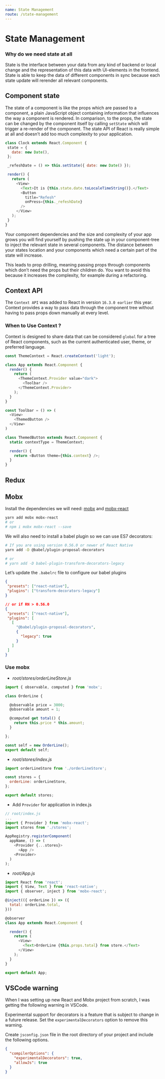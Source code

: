 ```yaml
---
name: State Management
route: /state-management
---
```


# State Management

### Why do we need state at all

 State is the interface between your data from any kind of backend or local change 
 and the representation of this data with UI-elements in the frontend. 
 State is able to keep the data of different components in sync because each state update will rerender all relevant components. 


 ## Component state

 The state of a component is like the props which are passed to a component, 
 a plain JavaScript object containing information that influences the way a component is rendered. 
 In comparison, to the props, the state can be changed by the component itself 
 by calling `setState` which will trigger a re-render of the component. 
 The state API of React is really simple at all and doesn’t add too much complexity 
 to your application.

 ```js
 class Clock extends React.Component {
  state = {
    date: new Date(),
  };

  _refeshDate = () => this.setState({ date: new Date() });

  render() {
    return (
      <View>
        <Text>It is {this.state.date.toLocaleTimeString()}.</Text>
        <Button
          title="Refesh"
          onPress={this._refeshDate}
        />
      </View>
    );
  }
}
 ```

Your component dependencies and the size and complexity of your app grows you will 
find yourself by pushing the state up in your component-tree to inject the relevant 
state in several components. 
The distance between your states location and your components 
which need a certain part of the state will increase.

This leads to prop drilling, meaning passing props through components 
which don’t need the props but their children do. 
You want to avoid this because it increases the complexity, for example during a refactoring.


 ## Context API

The `Context API` was added to React in version `16.3.0 earlier` this year. 
Context provides a way to pass data through the component tree without having to 
pass props down manually at every level.

### When to Use Context ?

Context is designed to share data that can be considered `global` for a tree of React components, 
such as the current authenticated user, theme, or preferred language.

```js
const ThemeContext = React.createContext('light');

class App extends React.Component {
  render() {
    return (
      <ThemeContext.Provider value="dark">
        <Toolbar />
      </ThemeContext.Provider>
    );
  }
}

const Toolbar = () => (
  <View>
    <ThemedButton />
  </View>
)

class ThemedButton extends React.Component {
  static contextType = ThemeContext;

  render() {
    return <Button theme={this.context} />;
  }
}
```

 ## Redux


 ## Mobx

 Install the dependencies we will need: [mobx](https://mobx.js.org/) and [mobx-react](https://github.com/mobxjs/mobx-react)

 ```sh
 yarn add mobx mobx-react
 # or
 # npm i mobx mobx-react --save
 ```

 We will also need to install a babel plugin so we can use ES7 decorators:

 ```sh
 # If you are using version 0.56.0 or newer of React Native
 yarn add -D @babel/plugin-proposal-decorators

 # or
 # yarn add -D babel-plugin-transform-decorators-legacy
 ```

 Let’s update the `.babelrc` file to configure our babel plugins

 ```json
{
  "presets": ["react-native"],
  "plugins": ["transform-decorators-legacy"]
}

// or if RN > 0.56.0
{
  "presets": ["react-native"],
  "plugins": [
    [
      "@babel/plugin-proposal-decorators",
      {
        "legacy": true
      }
    ]
  ]
}
 ```

### Use mobx

- _root/stores/orderLineStore.js_

```js
import { observable, computed } from 'mobx';

class OrderLine {

  @observable price = 3000;
  @observable amount = 1;

  @computed get total() {
    return this.price * this.amount;
  }

};

const self = new OrderLine();
export default self;
```

- _root/stores/index.js_

```js
import orderLineStore from './orderLineStore';

const stores = {
  orderLine: orderLineStore,
};

export default stores;
```

- Add `Provider` for application in index.js

```js
// root/index.js
...
import { Provider } from 'mobx-react';
import stores from './stores';

AppRegistry.registerComponent(
  appName, () => (
    <Provider {...stores}>
      <App />
    <Provider>
  )
);
```

- _root/App.js_

```js
import React from 'react';
import { View, Text } from 'react-native';
import { observer, inject } from 'mobx-react';

@inject(({ orderLine }) => ({
  total: orderLine.total,
}))

@observer
class App extends React.Component {

  render() {
    return (
      <View>
        <Text>OrderLine {this.props.total} from store.</Text>
      </View>
    );
  }
}

export default App;
```


## VSCode warning

When I was setting up new React and Mobx project from scratch, 
I was getting the following warning in VSCode.

Experimental support for decorators is a feature that is subject to change in a future release. 
Set the `experimentalDecorators` option to remove this warning.

Create `jsconfig.json` file in the root directory of your project and include the following options.

```json
{
  "compilerOptions": {
    "experimentalDecorators": true,
    "allowJs": true
  }
}
```